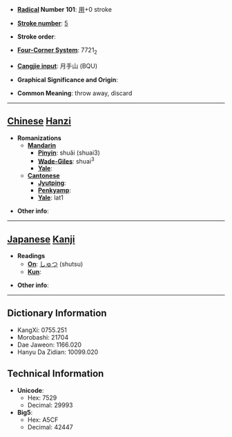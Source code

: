 * '''[[Wiktionary:Chinese radical index| Radical]] Number 101''': [[Wiktionary:Chinese radical index 用|用]]+0 stroke

* '''[[Wiktionary:Chinese total strokes index|Stroke number]]''': [[Wiktionary:Chinese total strokes index 5|5]]

* '''Stroke order''': 

* '''[[Wiktionary:Chinese four corner index|Four-Corner System]]''': 7721<sub>2</sub>

* '''[[Wiktionary:Chinese Cangjie index|Cangjie input]]''': 月手山 (BQU)

* '''Graphical Significance and Origin''': 

* '''Common Meaning''': throw away, discard

----

== [[Chinese]] [[Hanzi]] ==

* '''Romanizations'''
** '''[[Mandarin]]'''
*** '''[[Pinyin]]''': shuǎi (shuai3)
*** '''[[Wade-Giles]]''': shuai<sup>3</sup>
*** '''[[Yale]]''': 
** '''[[Cantonese]]'''
*** '''[[Jyutping]]''':
*** '''[[Penkyamp]]''': 
*** '''[[Yale]]''': lat1

* '''Other info''': 

----

== [[Japanese]] [[Kanji]] ==

* '''Readings'''
** '''[[On]]''': [[しゅつ]] (shutsu)
** '''[[Kun]]''': 

* '''Other info''':  

----

== Dictionary Information ==

* KangXi: 0755.251
* Morobashi: 21704
* Dae Jaweon: 1166.020
* Hanyu Da Zidian: 10099.020

== Technical Information ==

* '''Unicode''':
** Hex: 7529
** Decimal: 29993
* '''Big5''':
** Hex: A5CF
** Decimal: 42447